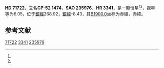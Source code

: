 {{Starbox begin
| name = HD 71722
}}
{{Starbox observe
| epoch = [[J2000.0|J2000.0]]
| constell = {{星座名待查}}<ref name=SIMBAD>{{cite web
 | url=http://simbad.u-strasbg.fr/simbad/sim-id?Ident=HR+3341
 | title =Pulsating variable Star
 | publisher=Centre de Données astronomiques de Strasbourg
 | work=SIMBAD
 | accessdate=2012-07-13}}</ref><ref name=DATA>{{cite web
 | url=http://vizier.u-strasbg.fr/viz-bin/VizieR-5?-out.add=.&-source=5050&-corr=PK=HR&-out.max=9999&HR=3341
 | title=VizieR Detailed Page
 | accessdate=2012-07-13
 | archive-date=2016-03-05
 | archive-url=https://web.archive.org/web/20160305011015/http://vizier.u-strasbg.fr/viz-bin/VizieR-5?-out.add=.&-source=5050&-corr=PK=HR&-out.max=9999&HR=3341
 | dead-url=no
 }}</ref>
| 星官 = 
| ra = {{RA|8|26|25.2}}<ref name=SIMBAD /><ref name=DATA />
| dec = {{DEC|-52|48|27}}<ref name=SIMBAD /><ref name=DATA />
| appmag_v = 6.05<ref name=SIMBAD /><ref name=DATA />
}}
{{Starbox character
| class = A0V<ref name=SIMBAD /><ref name=DATA />
| b-v = 0.06<ref name=SIMBAD /><ref name=DATA />
| u-b = <ref name=SIMBAD /><ref name=DATA />
| r-i = <ref name=SIMBAD /><ref name=DATA />
| variable = 
}}
{{Starbox astrometry
| radial_v = 
| prop_mo_ra = 30
| parallax = 
| p_error = 
}}
{{Starbox catalog
| names =CP-52 1474，[[SAO星表|SAO]] 235976，[[HD星表|HD]] 71722，[[HR星表|HR]] 3341}}
{{Starbox reference |Simbad=HR+3341}}
{{Starbox end}}

'''HD 71722'''，又名'''CP-52 1474'''，'''SAO 235976'''、'''HR 3341'''，是一颗恒星<ref name=SIMBAD /><ref name=DATA />，视星等为6.05，位于[[銀道座標系|銀經]]268.92，[[銀道座標系|銀緯]]-8.43，其[[B1900.0|B1900.0]]坐标为赤經{{RA|8|23|39.4}}，赤緯{{DEC|-52|-8.43|41}}。

== 参考文献 ==
{{reflist}}

{{star-stub}}

[[Category:HD和HDE天體|71722]]
[[Category:HR天體|3341]]
[[Category:SAO天體|235976]]